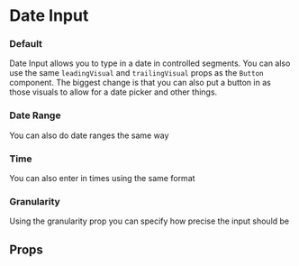  
 
<Meta of={DateInputStories} />
 
# Date Input


### Default

Date Input allows you to type in a date in controlled segments.
You can also use the same `leadingVisual` and `trailingVisual` props as the `Button` component.
The biggest change is that you can also put a button in as those visuals to allow for a date picker and other things.
<Canvas of={DateInputStories.Default} />

### Date Range

You can also do date ranges the same way
<Canvas of={DateInputStories.Range} />

### Time

You can also enter in times using the same format
<Canvas of={DateInputStories.Time} />

### Granularity

Using the granularity prop you can specify how precise the input should be
<Canvas of={DateInputStories.Granularity} />

## Props

<Controls />
